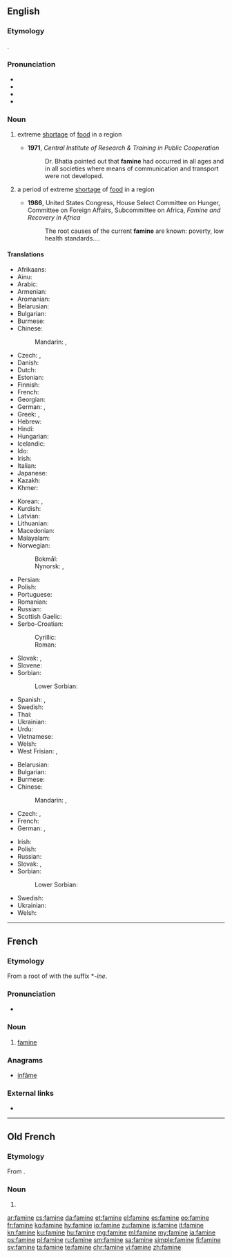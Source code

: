 ==English==

===Etymology===
{{borrowing|fr|lang=en}} {{term|famine|lang=fr}}.

===Pronunciation===
* {{IPA|/ˈfæmɪn/|lang=en}}
* {{audio|en-us-famine.ogg|Audio (US)|lang=en}}
* {{rhymes|æmɪn|lang=en}}
* {{hyphenation|fam|ine|lang=en}}

===Noun===
{{wikipedia}}
{{en-noun|~}}

# {{context|uncountable|lang=en}} extreme [[shortage]] of [[food]] in a region
#* '''1971''', ''Central Institute of Research & Training in Public Cooperation''
#*: Dr. Bhatia pointed out that '''famine''' had occurred in all ages and in all societies where means of communication and transport were not developed.
# {{context|countable|lang=en}} a period of extreme [[shortage]] of [[food]] in a region
#* '''1986''', United States Congress, House Select Committee on Hunger, Committee on Foreign Affairs, Subcommittee on Africa, ''Famine and Recovery in Africa''
#*: The root causes of the current '''famine''' are known: poverty, low health standards....

====Translations====
{{trans-top|extreme shortage of food in a region}}
* Afrikaans: {{t|af|hongersnood}}
* Ainu: {{t|ain|ケㇺ|tr=kem}}
* Arabic: {{t|ar|مَجَاعَة|f|tr=majāʿa|sc=Arab}}
* Armenian: {{t|hy|սով|sc=Armn}}
* Aromanian: {{t|rup|foamitã}}
* Belarusian: {{t+|be|го́лад|m|sc=Cyrl}}
* Bulgarian: {{t+|bg|глад|m|sc=Cyrl}}
* Burmese: {{t+|my|အငတ်ဘေး|sc=Mymr}}
* Chinese:
*: Mandarin: {{t+|cmn|飢餓|sc=Hani}}, {{t+|cmn|饥饿|tr=jī'è|sc=Hani}}
* Czech: {{t+|cs|hladomor|m}}, {{t+|cs|hlad|m}}
* Danish: {{t|da|hungersnød|c}}
* Dutch: {{t+|nl|hongersnood|m}}
* Estonian: {{t|et|näljahäda}}
* Finnish: {{t+|fi|nälänhätä}}
* French: {{t+|fr|famine|f}}
* Georgian: {{t|ka|შიმშილი|sc=Geor}}
* German: {{t+|de|Hungersnot|f}}, {{t+|de|Hunger|m}}
* Greek: {{t+|el|λιμός|m}}, {{t+|el|πείνα|f}}
* Hebrew: {{t+|he|רָעָב|m|tr=ra'áv|sc=Hebr}}
* Hindi: {{t|hi|अकाल|m|tr=akāl|sc=Deva}}
* Hungarian: {{t+|hu|éhínség}}
* Icelandic: {{t+|is|hungursneyð|f}}
* Ido: {{t+|io|famino}}
* Irish: {{t+|ga|gorta|m}}
* Italian: {{t+|it|carestia|f}}
* Japanese: {{t|ja|飢饉|tr=ききん, kikin|sc=Jpan}}
* Kazakh: {{t+|kk|ашаршылық|sc=Cyrl}}
* Khmer: {{t-needed|km}}
{{trans-mid}}
* Korean: {{t+|ko|기아|sc=Kore}}, {{t+|ko|기근|sc=Kore}}
* Kurdish: {{t+|ku|xela|f}}
* Latvian: {{t|lv|bads|m}}
* Lithuanian: {{t|lt|badmetis|m}}
* Macedonian: {{t|mk|глад|m}}
* Malayalam: {{t+|ml|പട്ടിണി|sc=Mlym}}
* Norwegian:
*: Bokmål: {{t|no|hungersnød|m|f}}
*: Nynorsk: {{t|nn|hungersnaud|f}}, {{t|nn|hungersnød|f}}
* Persian: {{t+|fa|قحطی|sc=fa-Arab}}
* Polish: {{t+|pl|głód|m}}
* Portuguese: {{t+|pt|fome|f}}
* Romanian: {{t+|ro|foamete|n}}
* Russian: {{t+|ru|го́лод|m|sc=Cyrl}}
* Scottish Gaelic: {{t|gd|gort|m}}
* Serbo-Croatian:
*: Cyrillic: {{t|sh|глад|m}}
*: Roman: {{t+|sh|glad|m}}
* Slovak: {{t|sk|hladomor|m}}, {{t|sk|hlad}}
* Slovene: {{t+|sl|lakota|f}}
* Sorbian:
*: Lower Sorbian: {{t|dsb|głod|m}}
* Spanish: {{t+|es|hambruna}}, {{t+|es|hambre}}
* Swedish: {{t+|sv|hungersnöd}}
* Thai: {{t+|th|ทุพภิกขภัย|tr=túp-pík-kà-pai|sc=Thai}}
* Ukrainian: {{t|uk|го́лод|m|sc=Cyrl}}
* Urdu: {{t|ur|اکال|m|tr=akāl|sc=ur-Arab}}
* Vietnamese: {{t|vi|nạn đói}}
* Welsh: {{t|cy|newyn|m}}
* West Frisian: {{t|fy|hongersneed}}, {{t|fy|breakrapte}}
{{trans-bottom}}

{{trans-top|a period of extreme shortage of food in a region}}
* Belarusian: {{t+|be|го́лад|m|sc=Cyrl}}
* Bulgarian: {{t+|bg|глад|m|sc=Cyrl}}
* Burmese: {{t+|my|ဒုဗ္ဘိက္ခန္တရကပ်|sc=Mymr}}
* Chinese:
*: Mandarin: {{t+|cmn|飢荒|sc=Hani}}, {{t+|cmn|饥荒|tr=jīhuang|sc=Hani}}
* Czech: {{t+|cs|hladomor|m}}, {{t+|cs|hlad|m}}
* French: {{t+|fr|famine|f}}
* German: {{t+|de|Hungersnot|f}}, {{t+|de|Hunger|m}}
{{trans-mid}}
* Irish: {{t+|ga|gorta|m}}
* Polish: {{t+|pl|głód|m}}
* Russian: {{t+|ru|го́лод|m|sc=Cyrl}}
* Slovak: {{t|sk|hladomor|m}}, {{t|sk|hlad}}
* Sorbian:
*: Lower Sorbian: {{t|dsb|głod|m}}
* Swedish: {{t+|sv|svält}}
* Ukrainian: {{t|uk|го́лод|m|sc=Cyrl}}
* Welsh: {{t|cy|newyn|m}}
{{trans-bottom}}

----

==French==

===Etymology===
From a root of {{etyl|la|fr}} {{m|la|famēs||hunger}} with the suffix *''-ine''.

===Pronunciation===
* {{IPA|/fa.min/|lang=fr}}

===Noun===
{{fr-noun|f}}

# [[#Noun|famine]]

===Anagrams===
* [[infâme#French|infâme]]

===External links===
* {{R:TLFi}}

----

==Old French==

===Etymology===
From {{etyl|la|fro}} {{m|la|famēs||hunger}}.

===Noun===
{{fro-noun|f}}

# {{l|en|famine}}

[[ar:famine]]
[[cs:famine]]
[[da:famine]]
[[et:famine]]
[[el:famine]]
[[es:famine]]
[[eo:famine]]
[[fr:famine]]
[[ko:famine]]
[[hy:famine]]
[[io:famine]]
[[zu:famine]]
[[is:famine]]
[[it:famine]]
[[kn:famine]]
[[ku:famine]]
[[hu:famine]]
[[mg:famine]]
[[ml:famine]]
[[my:famine]]
[[ja:famine]]
[[ps:famine]]
[[pl:famine]]
[[ru:famine]]
[[sm:famine]]
[[sa:famine]]
[[simple:famine]]
[[fi:famine]]
[[sv:famine]]
[[ta:famine]]
[[te:famine]]
[[chr:famine]]
[[vi:famine]]
[[zh:famine]]